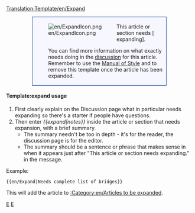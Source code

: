 <noinclude>[[Translation:Template/en/Expand]]</noinclude><div style="background-color:#f7f7ff; border: 1px solid #003399; padding:0.2em; margin:1em 5em"><div style="float:left;">[[File:en/ExpandIcon.png]]</div><div style="margin-left:40px">This article or section needs [{{SERVER}}{{localurl:{{NAMESPACE}}:{{PAGENAME}}|action=edit}} expanding]. {{{1|}}}<p>You can find more information on what exactly needs doing in the [[Talk:{{PAGENAME}}|discussion]] for this article. Remember to use the [[en/Wiki/Manual of Style|Manual of Style]] and to remove this template once the article has been expanded.</p></div></div><includeonly>{{{2|[[Category:en/Articles to be expanded]]}}}</includeonly><noinclude>
====Template:expand usage====
#First clearly explain on the Discussion page what in particular needs expanding so there's a starter if people have questions.
#Then enter ''<nowiki>{{</nowiki>expand|notes<nowiki>}}</nowiki>'' inside  the article or section that needs expansion, with a brief summary.  
#*The summary needn't be too in depth - it's for the reader, the discussion page is for the editor. 
#*The summary should be a sentence or phrase that makes sense in when it appears just after "This article or section needs expanding." in the message.

Example:
<pre>{{en/Expand|Needs complete list of bridges}}</pre>
This will add the article to [[:Category:en/Articles to be expanded]].
[[Category:en/Templates|E]][[Category:en/Message boxes|E]]
</noinclude>